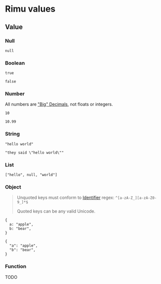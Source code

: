 # Rimu values

## Value

### Null

```
null
```

### Boolean

```
true
```

```
false
```

### Number

All numbers are ["Big" Decimals](https://crates.io/crates/rust_decimal), not floats or integers.

```
10
```

```
10.99
```

### String

```
"hello world"
```

```
"they said \"hello world\""
```

### List

```
["hello", null, "world"]
```

### Object

> Unquoted keys must conform to [Identifier](#Identifier) regex: `^[a-zA-Z_][a-zA-Z0-9_]*$`
>
> Quoted keys can be any valid Unicode.


```
{
  a: "apple",
  b: "bear",
}
```

```
{
  "a": "apple",
  "b": "bear",
}
```

### Function

TODO
